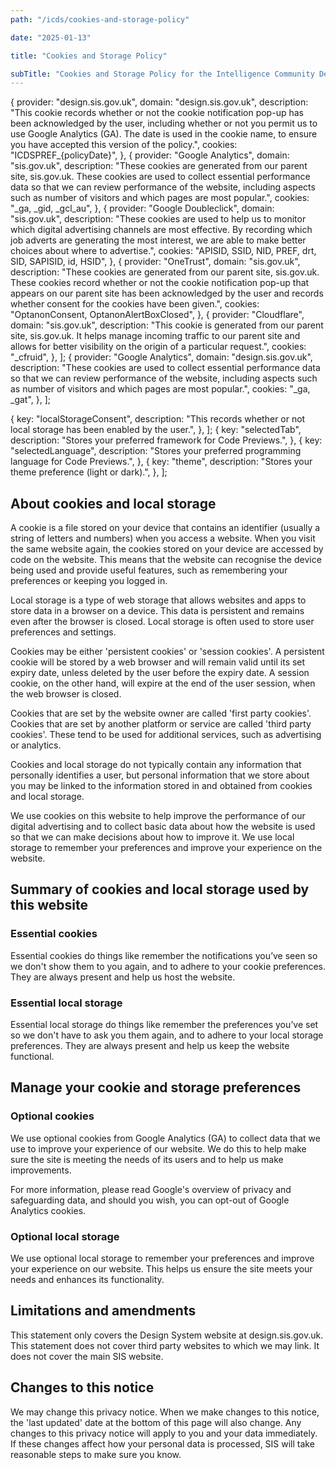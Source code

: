 ```yaml
---
path: "/icds/cookies-and-storage-policy"

date: "2025-01-13"

title: "Cookies and Storage Policy"

subTitle: "Cookies and Storage Policy for the Intelligence Community Design System."
---
```



  {
    provider: "design.sis.gov.uk",
    domain: "design.sis.gov.uk",
    description:
      "This cookie records whether or not the cookie notification pop-up has been acknowledged by the user, including whether or not you permit us to use Google Analytics (GA). The date is used in the cookie name, to ensure you have accepted this version of the policy.",
    cookies: "ICDSPREF_{policyDate}",
  },
  {
    provider: "Google Analytics",
    domain: "sis.gov.uk",
    description:
      "These cookies are generated from our parent site, sis.gov.uk. These cookies are used to collect essential performance data so that we can review performance of the website, including aspects such as number of visitors and which pages are most popular.",
    cookies: "_ga, _gid, _gcl_au",
  },
  {
    provider: "Google Doubleclick",
    domain: "sis.gov.uk",
    description:
      "These cookies are used to help us to monitor which digital advertising channels are most effective. By recording which job adverts are generating the most interest, we are able to make better choices about where to advertise.",
    cookies: "APISID, SSID, NID, PREF, drt, SID, SAPISID, id, HSID",
  },
  {
    provider: "OneTrust",
    domain: "sis.gov.uk",
    description:
      "These cookies are generated from our parent site, sis.gov.uk. These cookies record whether or not the cookie notification pop-up that appears on our parent site has been acknowledged by the user and records whether consent for the cookies have been given.",
    cookies: "OptanonConsent, OptanonAlertBoxClosed",
  },
  {
    provider: "Cloudflare",
    domain: "sis.gov.uk",
    description:
      "This cookie is generated from our parent site, sis.gov.uk. It helps manage incoming traffic to our parent site and allows for better visibility on the origin of a particular request.",
    cookies: "_cfruid",
  },
];
  {
    provider: "Google Analytics",
    domain: "design.sis.gov.uk",
    description:
      "These cookies are used to collect essential performance data so that we can review performance of the website, including aspects such as number of visitors and which pages are most popular.",
    cookies: "_ga, _gat",
  },
];

  {
    key: "localStorageConsent",
    description:
      "This records whether or not local storage has been enabled by the user.",
  },
];
  {
    key: "selectedTab",
    description: "Stores your preferred framework for Code Previews.",
  },
  {
    key: "selectedLanguage",
    description:
      "Stores your preferred programming language for Code Previews.",
  },
  {
    key: "theme",
    description: "Stores your theme preference (light or dark).",
  },
];

## About cookies and local storage

A cookie is a file stored on your device that contains an identifier (usually a string of letters and numbers) when you access a website. When you visit the same website again, the cookies stored on your device are accessed by code on the website. This means that the website can recognise the device being used and provide useful features, such as remembering your preferences or keeping you logged in.

Local storage is a type of web storage that allows websites and apps to store data in a browser on a device. This data is persistent and remains even after the browser is closed. Local storage is often used to store user preferences and settings.

Cookies may be either 'persistent cookies' or 'session cookies'. A persistent cookie will be stored by a web browser and will remain valid until its set expiry date, unless deleted by the user before the expiry date. A session cookie, on the other hand, will expire at the end of the user session, when the web browser is closed.

Cookies that are set by the website owner are called 'first party cookies'. Cookies that are set by another platform or service are called 'third party cookies'. These tend to be used for additional services, such as advertising or analytics.

Cookies and local storage do not typically contain any information that personally identifies a user, but personal information that we store about you may be linked to the information stored in and obtained from cookies and local storage.

We use cookies on this website to help improve the performance of our digital advertising and to collect basic data about how the website is used so that we can make decisions about how to improve it. We use local storage to remember your preferences and improve your experience on the website.

## Summary of cookies and local storage used by this website

### Essential cookies

Essential cookies do things like remember the notifications you’ve seen so we don't show them to you again, and to adhere to your cookie preferences. They are always present and help us host the website.

<CookiesData
  headers={cookiesHeaders}
  data={essentialCookies}
  caption="Essential Cookies Table"
/>

### Essential local storage

Essential local storage do things like remember the preferences you’ve set so we don't have to ask you them again, and to adhere to your local storage preferences. They are always present and help us keep the website functional.

<CookiesData
  headers={localStorageHeaders}
  data={essentialLocalStorage}
  caption="Essential Local Storage Table"
/>

## Manage your cookie and storage preferences

<InlineCookiesManager />

### Optional cookies

We use optional cookies from Google Analytics (GA) to collect data that we use to improve your experience of our website. We do this to help make sure the site is meeting the needs of its users and to help us make improvements.

For more information, please read <ic-link target="_blank" href="https://support.google.com/analytics/answer/6004245" rel="noreferrer noopener nofollow">Google's overview of privacy and safeguarding data</ic-link>, and should you wish, you can <ic-link target="_blank" href="https://tools.google.com/dlpage/gaoptout" rel="noreferrer noopener nofollow">opt-out of Google Analytics cookies</ic-link>.

<CookiesData
  headers={cookiesHeaders}
  data={optionalCookies}
  caption="Optional Cookies Table"
/>

### Optional local storage

We use optional local storage to remember your preferences and improve your experience on our website. This helps us ensure the site meets your needs and enhances its functionality.

<CookiesData
  headers={localStorageHeaders}
  data={optionalLocalStorage}
  caption="Local Storage Table"
/>

## Limitations and amendments

This statement only covers the Design System website at design.sis.gov.uk. This statement does not cover third party websites to which we may link. It does not cover the main SIS website.

## Changes to this notice

We may change this privacy notice. When we make changes to this notice, the 'last updated' date at the bottom of this page will also change. Any changes to this privacy notice will apply to you and your data immediately. If these changes affect how your personal data is processed, SIS will take reasonable steps to make sure you know.
